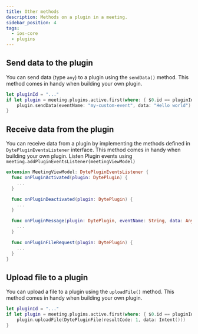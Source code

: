 ```yaml
---
title: Other methods
description: Methods on a plugin in a meeting.
sidebar_position: 4
tags:
  - ios-core
  - plugins
---
```


## Send data to the plugin

You can send data (type `any`) to a plugin using the `sendData()` method. This method comes in handy when building your own plugin.

```swift
let pluginId = "..."
if let plugin = meeting.plugins.active.first(where: { $0.id == pluginId }) {
    plugin.sendData(eventName: "my-custom-event", data: "Hello world")
}
```

## Receive data from the plugin

You can receive data from a plugin by implementing the methods defined in `DytePluginEventsListener` interface.
This method comes in handy when building your own plugin. Listen Plugin events
using `meeting.addPluginEventsListener(meetingViewModel)`

```swift
extension MeetingViewModel: DytePluginEventsListener {
  func onPluginActivated(plugin: DytePlugin) {
    ...
  }

  func onPluginDeactivated(plugin: DytePlugin) {
    ...
  }

  func onPluginMessage(plugin: DytePlugin, eventName: String, data: Any?) {
    ...
  }

  func onPluginFileRequest(plugin: DytePlugin) {
    ...
  }
}
```

## Upload file to a plugin

You can upload a file to a plugin using the `uploadFile()` method. This method comes in handy when building your own plugin.

```swift
let pluginId = "..."
if let plugin = meeting.plugins.active.first(where: { $0.id == pluginId }) {
    plugin.uploadFile(DytePluginFile(resultCode: 1, data: Intent()))
}
```

<head>
  <title>Mobile Core extra plugins Function</title>
</head>
